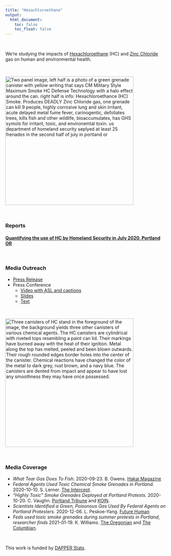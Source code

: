 ```yaml
---
title: "Hexachloroethane"
output:
  html_document:
    toc: false
    toc_float: false
---
```


<br>

We're studying the impacts of [Hexachloroethane](https://en.wikipedia.org/wiki/Hexachloroethane) (HC) and [Zinc Chloride](https://en.wikipedia.org/wiki/Zinc_chloride) gas on human and environmental health.

<br>


<a target="_blank" href = "images/hc_can_graphic.png" >
<img src="images/hc_can_graphic.png" alt="Two panel image, left half is a photo of a green grenade canister with yellow writing that says CM Military Style Maximum Smoke HC Defense Technology with a halo effect around the can. right half is info: Hexachloroethance (HC) Smoke. Produces DEADLY Zinc Chloride gas, one grenade can kill 9 people, highly corrosive lung and skin irritant, acute delayed metal fume fever, carinogentic, defoliates trees, kills fish and other wildlife, bioaccumulates, has GHS symols for irritant, toxic, and environemtal toxin. us department of homeland security seplyed at least 25 frenades in the second half of  july in portland or" width="400" class="center"> 
</a>

<br> 

### Reports

#### [Quantifying the use of HC by Homeland Security in July 2020, Portland OR](https://doi.org/10.5281/zenodo.4059329) 



<br>

### Media Outreach

- [Press Release](files/hc_press_release.pdf)
- Press Conference
  - [Video with ASL and captions](https://www.youtube.com/watch?v=ZO_8OOMQdIE)
  - [Slides](files/press_conference.pdf)
  - [Text](files/text.pdf)

<br> 




<a target="_blank" href = "images/3hcs.jpg" >
<img src="images/3hcs.jpg" alt="Three canisters of HC stand in the foreground of the image, the background yields three other canisters of various chemical agents. The HC canisters are cylindrical with riveted tops resembling a paint can lid. Their markings have burned away with the heat of their ignition. Metal along the top has melted, peeled and been blown outwards. Their rough rounded edges border holes into the center of the canister. Chemical reactions have changed the color of the metal to dark grey, rust brown, and a navy blue. The canisters are dented from impact and appear to have lost any smoothness they may have once possessed." width="400" class="center"> 
</a>


<br> 

### Media Coverage

- *What Tear Gas Does To Fish*. 2020-09-23. B. Owens. [Hakai Magazine](https://www.hakaimagazine.com/news/what-tear-gas-does-to-fish/)
- *Federal Agents Used Toxic Chemical Smoke Grenades in Portland*. 2020-10-10. S. Lerner. [The Intercept](https://theintercept.com/2020/10/10/portland-tear-gas-chemical-grenades-protests/).
- *"Highly Toxic" Smoke Grenades Deployed at Portland Protests*. 2020-10-20. C. Vaughn. [Portland Tribune](https://pamplinmedia.com/pt/9-news/484862-390719-sinister-smoke) and [KOIN](https://www.koin.com/news/protests/military-grade-hc-smoke-used-against-portland-protesters/).
- *Scientists Identified a Green, Poisonous Gas Used By Federal Agents on Portland Protesters*. 2020-12-06. L. Peskoe-Yang. [Future Human](https://futurehuman.medium.com/scientists-identified-a-green-poisonous-gas-used-by-federal-agents-on-portland-protesters-5b56ac20a624)
- *Feds used toxic smoke grenades during summer protests in Portland, researcher finds* 2021-01-19. K. Williams. [The Oregonian](https://www.oregonlive.com/portland/2021/01/portland-researcher-finds-federal-agents-used-toxic-smoke-grenades-during-summer-protests.html?utm_medium=social&utm_campaign=oregonian_sf&utm_source=twitter) and [The Columbian](https://www.columbian.com/news/2021/jan/19/feds-used-toxic-smoke-grenades-during-summer-protests-in-portland-researcher-finds/).

<br>

This work is funded by [DAPPER Stats](https://www.dapperstats.com).

<br>

